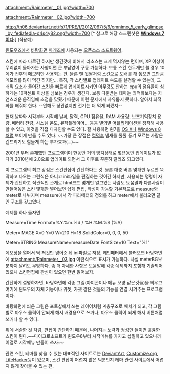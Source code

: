 attachment:/Rainmeter__01.jpg?width=700

attachment:/Rainmeter__02.jpg?width=700

http://th06.deviantart.net/fs71/PRE/f/2012/067/5/6/omnimo_5_early_glimpse_by_fediafedia-d4s4y82.png?width=700 [* 참고로 해당 스크린샷은 '''[[Windows 7]]이다'''.]
(적용예)

[[윈도우즈]]에서 [[바탕화면]] [[마개조]]에 사용되는 [[오픈소스 소프트웨어]].

스킨에 따라 다르긴 하지만 생긴것에 비해서 리소스는 크게 먹지않는 편이며, XP 이상이 무리없이 돌아가는 사양이면 큰 부담없이 구동 가능하다. 보통 스킨 한두개만 쓸 경우 10메가 전후의 메모리만 사용되는 편.
물론 맨 윗짤처럼 스킨으로 도배를 해 놓으면 그만큼 메모리를 많이 먹긴 하지만...  특히, 각 스킨별로 업데이트 속도를 설정할 수 있는데, 그래픽 요소가 들어간 스킨을 빠르게 업데이트시키면 아무것도 안하는 cpu의 점유율이 심하게는 10퍼센트 이상을 넘보는 경우가 생긴다. 보통 다운받는 테마는 최적화보다는 자연스러운 움직임에 초점을 맞췄기 때문에 이런 문제에서 자유롭지 못하다. 알아서 최적화를 해줘야 한다. --안해도 상관없지만 전기는 더 먹게 되겠지--

현재 날짜와 시각부터 시작해 날씨, 달력, CPU 점유율, RAM 사용량, 보조기억장치 용량, 배터리 잔량, 시스템 온도, 뮤직플레이어... 등등 별의별 [[어플리케이션]]을 장착해 사용할 수 있고, 이것을 직접 디자인할 수도 있다. 잘 사용하면 윈7을 [[OS X]]나 [[Windows 8]]처럼 보이게 만들 수도 있다.
~~가장 큰 장점은 [[컴덕후]] 냄새를 풀풀 풍겨 모르는 사람은 건드리기도 힘들게 하는 부가효과(...)~~

2001년 부터 존재했던 프로그램이며 한동안 거의 방치상태로 몇년동안 업데이트가 없다가 2010년에 2.0으로 업데이트 되면서 그 이후로 꾸준히 릴리즈 되고있다.

이 프로그램의 최고 강점은 스킨편집이 간단하다는 것. 물론 대충 버튼 몇개만 누르면 뚝딱하고 나오는 그런식은 아니고 ini파일을 편집하는 것이긴 하지만, 사용되는 명령어 자체가 간단하고 직관적인 관계로 html코드 몇개만 알고있는 사람도 도움말과 다른사람이 만들어놓은 스킨 몇개만 열어보면 쉽게 편집, 작성이 가능할  
기본적으로 measure와 meter로 나눠지며 measure에서 각 파라메터의 정의를 하고 meter에서 불러오면 끝인 구조를 갖고있다.

예제를 하나 들자면

{{{[measureDate]}}}
Measure=Time
Format=%Y.%m.%d / %H:%M.%S (%A)

{{{[meterBG]}}}
Meter=IMAGE
X=0
Y=0
W=210
H=18
SolidColor=0, 0, 0, 50

{{{[meterTitle]}}}
Meter=STRING
MeasureName=measureDate
FontSize=10
Text="%1"

메모장을 열어서 딱 저것만 넣어준 뒤 ini파일로 저장, 레인메터에서 불러오면 바탕화면에
attachment:/Rainmeter__03.jpg
이런식으로 표시가 가능하다. 사실 meterBG부분까지 날려도 무방하다.
좀 더 자세한 사항은 도움말에 각종 예제까지 포함해 기술되어 있으니 스킨편집에 관심이 있으면 한번 읽어보자.

간단하게 설명하자면, 바탕화면에 각종 그림(아이콘이나 메뉴 모양 같은것들)을 띄우고 여기에 윈도우의 자체 기능이나 위젯, 가젯 같은 것들의 기능을 연결 시켜주는 프로그램이다.

바탕화면에 띄운 그림은 포토샵에서 쓰는 레이어처럼 계층구조로 배치가 되고, 각 그림별로 마우스 클릭이 안되게 해서 배경용으로 쓰거나, 마우스 클릭이 되게 해서 버튼처럼 쓰거나 할 수 있다.

위에 서술한 것 처럼, 편집이 간단하기 때문에, 나머지는 노력과 정성만 들이면 훌륭한 스킨이 된다.~~마이크로소프트가 윈도우8부터 시작메뉴를 가지고 삽질하고 있으니까 이걸로 시작메뉴 만들어 쓰자~~

관련 스킨, 테마를 찾을 수 있는 대표적인 사이트로는 [[DeviantArt]], [http://customize.org/rainmeter Customize.org],  [http://lifehacker.com/tag/rainmeter LifeHacker]등이 있으며, 스킨 편집이 어렵지 않은 덕분인지 테마 관련 사이트에서 어렵지 않게 찾아볼 수 있는 편.
